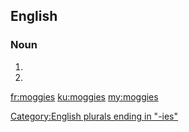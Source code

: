 ==English==

===Noun===
{{head|en|plural}}

# {{plural of|moggy|lang=en|nocat=1}}
# {{plural of|moggie|lang=en|nocat=1}}

[[Category:English plurals ending in "-ies"]]

[[fr:moggies]]
[[ku:moggies]]
[[my:moggies]]